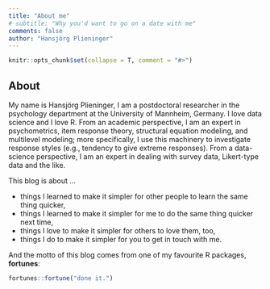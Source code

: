 ```yaml
---
title: "About me"
# subtitle: "Why you'd want to go on a date with me"
comments: false
author: "Hansjörg Plieninger"
---
```


```r
knitr::opts_chunk$set(collapse = T, comment = "#>")
```

## About

My name is Hansjörg Plieninger, I am a postdoctoral researcher in the psychology department at the University of Mannheim, Germany. I love data science and I love R. From an academic perspective, I am an expert in psychometrics, item response theory, structural equation modeling, and multilevel modeling; more specifically, I use this machinery to investigate response styles (e.g., tendency to give extreme responses). From a data-science perspective, I am an expert in dealing with survey data, Likert-type data and the like.

This blog is about ...

* things I learned to make it simpler for other people to learn the same thing quicker,
* things I learned to make it simpler for me to do the same thing quicker next time,
* things I love to make it simpler for others to love them, too,
* things I do to make it simpler for you to get in touch with me.

And the motto of this blog comes from one of my favourite R packages, **fortunes**:

```r
fortunes::fortune("done it.")
```
